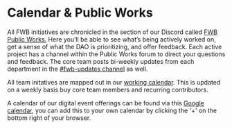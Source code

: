 # Calendar & Public Works

All FWB initiatives are chronicled in the section of our Discord called [FWB Public Works.](https://discord.com/channels/749418486874243212/1064966279317954761) Here you’ll be able to see what’s being actively worked on, get a sense of what the DAO is prioritizing, and offer feedback. Each active project has a channel within the Public Works forum to direct your questions and feedback. The core team posts bi-weekly updates from each department in the [#fwb-updates channel](https://discord.com/channels/749418486874243212/1064966106491650068) as well. 

All team initatives are mapped out in our [working calendar](https://airtable.com/shryIOLKK7T5JmB1E/tblXSK2H7RSHINZ8v). This is updated on a weekly basis buy core team members and recurring contributors. 

A calendar of our digital event offerings can be found via this [Google calendar](https://calendar.google.com/calendar/u/0/embed?src=2qmoc32nlcg7ug92j91rtgrngc@group.calendar.google.com&ctz=Europe/Lisbon), you can add this to your own calendar by clicking the '+' on the bottom right of your browser. 
